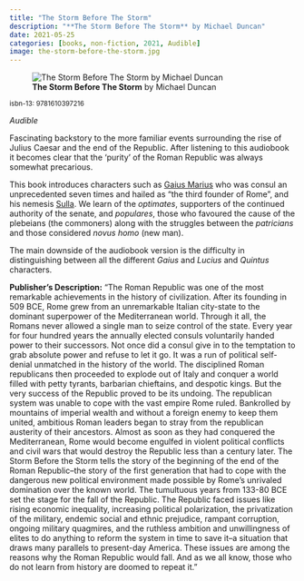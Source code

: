 ```yaml
---
title: "The Storm Before The Storm"
description: "**The Storm Before The Storm** by Michael Duncan"
date: 2021-05-25
categories: [books, non-fiction, 2021, Audible]
image: the-storm-before-the-storm.jpg
---
```

![**The Storm Before The Storm** by Michael Duncan](the-storm-before-the-storm.jpg){fig-align="left"}

<sup>isbn-13: 9781610397216</sup>

*Audible*

Fascinating backstory to the more familiar events surrounding the rise of
Julius Caesar and the end of the Republic. After listening to this audiobook it
becomes clear that the 'purity' of the Roman Republic was always somewhat precarious.

This book introduces characters such as [Gaius Marius](https://en.wikipedia.org/wiki/Gaius_Marius)
who was consul an unprecedented seven times and hailed as "the third founder of Rome",
and his nemesis [Sulla](https://en.wikipedia.org/wiki/Sulla). We learn of the
*optimates*, supporters of the continued authority of the senate, and *populares*,
those who favoured the cause of the plebeians (the commoners) along with the
struggles between the *patricians* and those considered *novus homo* (new man).

The main downside of the audiobook version is the difficulty in distinguishing
between all the different *Gaius* and *Lucius* and *Quintus* characters. 

**Publisher's Description:**
"The Roman Republic was one of the most remarkable achievements in the
history of civilization. After its founding in 509 BCE, Rome grew from an
unremarkable Italian city-state to the dominant superpower of the
Mediterranean world. Through it all, the Romans never allowed a single man
to seize control of the state. Every year for four hundred years the
annually elected consuls voluntarily handed power to their successors. Not
once did a consul give in to the temptation to grab absolute power and
refuse to let it go. It was a run of political self-denial unmatched in the
history of the world. The disciplined Roman republicans then proceeded to
explode out of Italy and conquer a world filled with petty tyrants,
barbarian chieftains, and despotic kings. But the very success of the
Republic proved to be its undoing. The republican system was unable to cope
with the vast empire Rome ruled. Bankrolled by mountains of imperial wealth
and without a foreign enemy to keep them united, ambitious Roman leaders
began to stray from the republican austerity of their ancestors. Almost as
soon as they had conquered the Mediterranean, Rome would become engulfed in
violent political conflicts and civil wars that would destroy the Republic
less than a century later. The Storm Before the Storm tells the story of
the beginning of the end of the Roman Republic--the story of the first
generation that had to cope with the dangerous new political environment
made possible by Rome's unrivaled domination over the known world. The
tumultuous years from 133-80 BCE set the stage for the fall of the
Republic. The Republic faced issues like rising economic inequality,
increasing political polarization, the privatization of the military,
endemic social and ethnic prejudice, rampant corruption, ongoing military
quagmires, and the ruthless ambition and unwillingness of elites to do
anything to reform the system in time to save it--a situation that draws
many parallels to present-day America. These issues are among the reasons
why the Roman Republic would fall. And as we all know, those who do not
learn from history are doomed to repeat it."